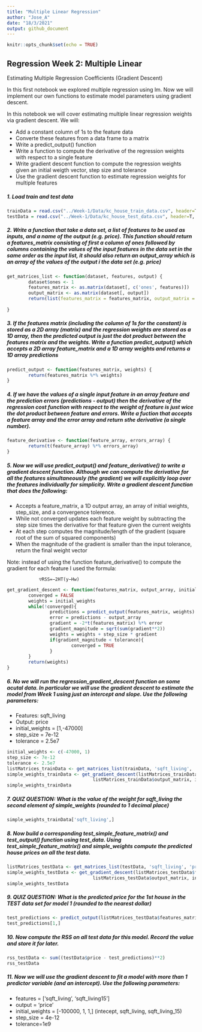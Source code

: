 ```yaml
---
title: "Multiple Linear Regression"
author: "Jose_A"
date: "18/3/2021"
output: github_document
---
```


```r
knitr::opts_chunk$set(echo = TRUE)
```

## Regression Week 2: Multiple Linear 

Estimating Multiple Regression Coefficients (Gradient Descent)

In this first notebook we explored multiple regression using lm. Now we will implement our own functions to estimate model parameters using gradient descent.

In this notebook we will cover estimating multiple linear regression weights via gradient descent. We will:

* Add a constant column of 1s to the feature data
* Converte these features from a data frame to a matrix
* Write a predict_output() function
* Write a function to compute the derivative of the regression weights with respect to a single feature
* Write gradient descent function to compute the regression weights given an initial weigth vector, step size and tolerance
* Use the gradient descent function to estimate regression weights for multiple features

##### 1. Load train and test data

```r
trainData = read.csv("../Week-1/Data/kc_house_train_data.csv", header=T, sep=",")
testData = read.csv("../Week-1/Data/kc_house_test_data.csv", header=T, sep=",")
```


##### 2. Write a function that take a data set, a list of features to be used as inputs, and a name of the output (e.g. price). This function should return a features_matrix consisting of first a column of ones followed by columns containing the values of the input features in the data set in the same order as the input list, it should also return an output_array which is an array of the values of the output i the data set (e.g. price)


```r
get_matrices_list <- function(dataset, features, output) {
        dataset$ones <- 1
        features_matrix <- as.matrix(dataset[, c('ones', features)])
        output_matrix <- as.matrix(dataset[, output])
        return(list(features_matrix = features_matrix, output_matrix = output_matrix))
        
}
```


##### 3. If the features matrix (including the column of 1s for the constant) is stored as a 2D array (matrix) and the regression weights are stored as a 1D array, then the predicted output is just the dot product between the features matrix and the weights. Write a function predict_output() which accepts a 2D array feature_matrix and a 1D array weights and returns a 1D array predictions


```r
predict_output <- function(features_matrix, weights) {
        return(features_matrix %*% weights)
}
```


##### 4. If we have the values of a single input feature in an array feature and the prediction errors (predictions - output) then the derivative of the regression cost function with respect to the weight of feature is just wice the dot product between feature and errors. Write a fuction that accepts a feature array and the error array and return sthe derivative (a single number).

```r
feature_derivative <- function(feature_array, errors_array) {
        return(t(feature_array) %*% errors_array)
}
```


##### 5. Now we will use predict_output() and feature_derivative() to write a gradient descent function. Although we can compute the derivative for all the features simultaneously (the gradient) we will explicitly loop over the features individually for simplicity. Write a gradient descent function that does the following:

 * Accepts a feature_matrix, a 1D output array, an array of initial weights, step_size, and a convergence tolerence.
 * While not converged updates each feature weight by subtracting the step size times the derivative for that feature given the current weights
 * At each step computes the magnitude/length of the gradient (square root of the sum of squared components)
 * When the magnitude of the gradient is smaller than the input tolerance, return the final weight vector

Note: instead of using the function feature_derivative() to compute the gradient for each 
feature I used the formula:

                ▽RSS=−2HT(y−Hw)


```r
get_gradient_descent <- function(features_matrix, output_array, initial_weights, step_size, tolerance) {
        converged = FALSE 
        weights = initial_weights
        while(!converged){
                predictions = predict_output(features_matrix, weights)
                error = predictions - output_array
                gradient = -2*t(features_matrix) %*% error
                gradient_magnitude = sqrt(sum(gradient**2))
                weights = weights + step_size * gradient
                if(gradient_magnitude < tolerance){
                        converged = TRUE
                }
        }
        return(weights) 
}
```

##### 6. No we will run the regression_gradient_descent function on some acutal data. In particular we will use the gradient descent to estimate the model from Week 1 using just an intercept and slope. Use the following parameters:

 * Features: sqft_living
 * Output: price
 * initial_weights = [1,-47000]
 * step_size = 7e-12
 * tolerance = 2.5e7
 
 
```r
initial_weights <- c(-47000, 1)
step_size <- 7e-12
tolerance <- 2.5e7
listMatrices_trainData <- get_matrices_list(trainData, 'sqft_living', 'price')
simple_weights_trainData <- get_gradient_descent(listMatrices_trainData$features_matrix, 
                                listMatrices_trainData$output_matrix, initial_weights, step_size, tolerance)
simple_weights_trainData
```


##### 7. QUIZ QUESTION: What is the value of the weight for sqft_living the second element of simple_weights (rounded to 1 decimal place)


```r
simple_weights_trainData['sqft_living',]
```


##### 8. Now build a corresponding test_simple_feature_matrix() and test_output() function using test_data. Using test_simple_feature_matrix() and simple_weights compute the predicted house prices on all the test data.


```r
listMatrices_testData <- get_matrices_list(testData, 'sqft_living', 'price')
simple_weights_testData <- get_gradient_descent(listMatrices_testData$features_matrix, 
                                listMatrices_testData$output_matrix, initial_weights, step_size, tolerance)
simple_weights_testData
```


##### 9. QUIZ QUESTION: What is the predicted price for the 1st house in the TEST data set for model 1 (rounded to the nearest dollar)


```r
test_predictions <- predict_output(listMatrices_testData$features_matrix, simple_weights_testData)
test_predictions[1,]
```

##### 10. Now compute the RSS on all test data for this model. Record the value and store it for later.


```r
rss_testData <- sum((testData$price - test_predictions)**2)
rss_testData
```


##### 11. Now we will use the gradient descent to fit a model with more than 1 predictor variable (and an intercept). Use the following parameters:

 * features = ['sqft_living', 'sqft_living15']
 * output = 'price'
 * initial_weights = [-100000, 1, 1,] (intecept, sqft_living, sqft_living_15)
 * step_size = 4e-12
 * tolerance=1e9
 
 